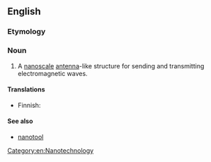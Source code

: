 ==English==

===Etymology===
{{prefix|en|nano|antenna}}

===Noun===
{{en-noun|s|nanoantennae}}

# A [[nanoscale]] [[antenna]]-like structure for sending and transmitting electromagnetic waves.

====Translations====
{{trans-top|nanoscale antenna}}
* Finnish: {{t|fi|[[nano-|nano]][[antenni#Finnish|antenni]]}}
{{trans-mid}}
{{trans-bottom}}

====See also====
* [[nanotool]]

[[Category:en:Nanotechnology]]